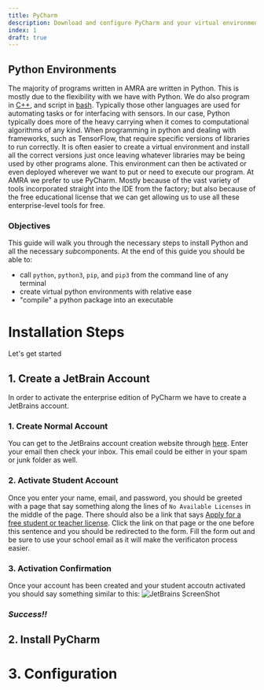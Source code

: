 ```yaml
---
title: PyCharm
description: Download and configure PyCharm and your virtual environment 
index: 1
draft: true
---
```


## Python Environments
The majority of programs written in AMRA are written in Python. This is mostly due to the flexibility with we have with Python. We do also program in [C++](www.google.com), and script in [bash](www.google.com). Typically those other languages are used for automating tasks or for interfacing with sensors. In our case, Python typically does more of the heavy carrying when it comes to computational algorithms of any kind. When programming in python and dealing with frameworks, such as TensorFlow, that require specific versions of libraries to run correctly. It is often easier to create a virtual environment and install all the correct versions just once leaving whatever libraries may be being used by other programs alone. This environment can then be activated or even deployed wherever we want to put or need to execute our program.
At AMRA we prefer to use PyCharm. Mostly because of the vast variety of tools incorporated straight into the IDE from the factory; but also because of the free educational license that we can get allowing us to use all these enterprise-level tools for free.

### Objectives
This guide will walk you through the necessary steps to install Python and all the necessary *sub*components. At the end of this guide you should be able to:
- call `python`, `python3`, `pip`, and `pip3` from the command line of any terminal
- create virtual python environments with relative ease
- "compile" a python package into an executable


# Installation Steps
Let's get started

## 1. Create a JetBrain Account
In order to activate the enterprise edition of PyCharm we have to create a JetBrains account. 

### 1. Create Normal Account
You can get to the JetBrains account creation website through [here](https://account.jetbrains.com/login). Enter your email then check your inbox. This email could be either in your spam or junk folder as well. 

### 2. Activate Student Account
Once you enter your name, email, and password, you should be greeted with a page that say something along the lines of `No Available Licenses` in the middle of the page. There should also be a link that says [Apply for a free student or teacher license](https://www.jetbrains.com/shop/eform/students). 
Click the link on that page or the one before this sentence and you should be redirected to the form. Fill the form out and be sure to use your school email as it will make the verificaton process easier. 

### 3. Activation Confirmation
Once your account has been created and your student accoutn activated you should say something similar to this: ![JetBrains ScreenShot](./../img/jetbrains-screen-shot.png)

### *Success!!*


## 2. Install PyCharm
<Tabs groupId="os">
    <TabItem value="win" label="Windows" default>
        <Windows />
    </TabItem>
    <TabItem value="macOS" label="Mac OS" default>
        <Macos />
    </TabItem>
    <TabItem value="ubuntu" label="Ubuntu" default>
        <Ubuntu />
    </TabItem>
</Tabs>

# 3. Configuration 


